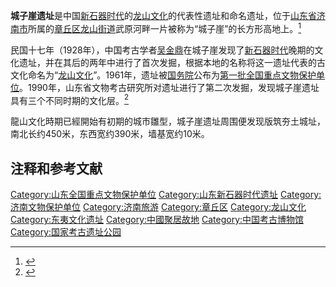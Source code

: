 {{文物保护单位
| 级别 = 全国
| 名称 = 城子崖遗址
| 图片 = [[File:Chengziya_museum_2009_03_08.jpg|220px]]<br><small>[[城子崖遗址博物馆|城子崖遗址博物馆]]</small>
| 说明 = 
| 编号 = 1-140
| 分类 = 古遗址
| 时代 = [[新石器时代|新石器时代]]
| 所在 = [[山东省|山东省]][[济南市|济南市]][[章丘区|章丘区]]
| 登录 = 1961年
| Cat = 山东全国重点文物保护单位
}}
'''城子崖遗址'''是中国[[新石器时代|新石器时代]]的[[龙山文化|龙山文化]]的代表性遗址和命名遗址，位于[[山东省|山东省]][[济南市|济南市]]所属的[[章丘区|章丘区]][[龙山街道|龙山街道]]武原河畔一片被称为“城子崖”的长方形高地上。<ref>{{cite web | language =  | publisher = 齐鲁热线 | title = 华夏文明的发祥地－－城子崖遗址 | url = http://sdonline.sdinfo.net/sdfg/124566.shtml | author =  | date =  | accessdate = 2009-08-10 }}{{Dead link|date=2018年9月 |bot=InternetArchiveBot |fix-attempted=yes }}</ref>

民国十七年（1928年），中国考古学者[[吴金鼎|吴金鼎]]在城子崖发现了[[新石器时代|新石器时代]]晚期的文化遗址，并在其后的两年中进行了首次发掘，根据本地的名称将这一遗址代表的古文化命名为“[[龙山文化|龙山文化]]”。1961年，遗址被[[中国国务院|国务院]]公布为[[第一批全国重点文物保护单位|第一批全国重点文物保护单位]]。1990年，山东省文物考古研究所对遗址进行了第二次发掘，发现城子崖遗址具有三个不同时期的文化层。<ref>{{cite book | language =  | author = 张学海 | coauthors =  | title = 龙山文化/20世纪中国文物考古发现与研究丛书 | url =  | date = 2006年1月 | location =  | publisher = 文物出版社 | id =  | isbn = 9787501016860 | pages =  }}</ref>

龍山文化時期已經開始有初期的城市雛型，城子崖遗址周围便发现版筑夯土城址，南北长约450米，东西宽约390米，墙基宽约10米。

==注释和参考文献==
{{Reflist}}

{{山东全国重点文物保护单位}}
{{中华人民共和国国家考古遗址公园}}

{{DEFAULTSORT:C}}
[[Category:山东全国重点文物保护单位|Category:山东全国重点文物保护单位]]
[[Category:山东新石器时代遗址|Category:山东新石器时代遗址]]
[[Category:济南文物保护单位|Category:济南文物保护单位]]
[[Category:济南旅游|Category:济南旅游]]
[[Category:章丘区|Category:章丘区]]
[[Category:龙山文化|Category:龙山文化]]
[[Category:东夷文化遗址|Category:东夷文化遗址]]
[[Category:中國聚居故地|Category:中國聚居故地]]
[[Category:中国考古博物馆|Category:中国考古博物馆]]
[[Category:国家考古遗址公园|Category:国家考古遗址公园]]
